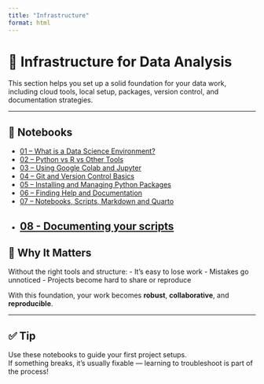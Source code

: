 ```yaml
---
title: "Infrastructure"
format: html
---
```


# 🧭 Infrastructure for Data Analysis

This section helps you set up a solid foundation for your data work, including cloud tools, local setup, packages, version control, and documentation strategies.

---

## 🧰 Notebooks

- [01 – What is a Data Science Environment?](01_what_is_data_env.ipynb)
- [02 – Python vs R vs Other Tools](02_python_vs_r.ipynb)
- [03 – Using Google Colab and Jupyter](03_colab_jupyter.ipynb)
- [04 – Git and Version Control Basics](04_git_and_version_control.ipynb)
- [05 – Installing and Managing Python Packages](05_installing_packages.ipynb)
- [06 – Finding Help and Documentation](06_finding_help.ipynb)
- [07 – Notebooks, Scripts, Markdown and Quarto](07_notebooks_scripts_quarto.ipynb)
- [08 - Documenting your scripts](08_documenting_with_scripts.ipynb)
---

## 🧠 Why It Matters

Without the right tools and structure:
- It’s easy to lose work
- Mistakes go unnoticed
- Projects become hard to share or reproduce

With this foundation, your work becomes **robust**, **collaborative**, and **reproducible**.

---

## ✅ Tip

Use these notebooks to guide your first project setups.  
If something breaks, it’s usually fixable — learning to troubleshoot is part of the process!

